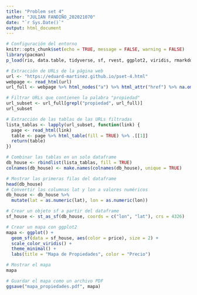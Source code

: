 ```yaml
---
title: "Problem set 4"
author: "JULIAN FANDIÑO_202021070"
date: "`r Sys.Date()`"
output: html_document
---
```


```r
# Configuración del entorno
knitr::opts_chunk$set(echo = TRUE, message = FALSE, warning = FALSE)
library(pacman)
p_load(rio, data.table, tidyverse, sf, rvest, ggplot2, viridis, rmarkdown)
```

```r
# Extracción de URLs de la página web
url <- "https://eduard-martinez.github.io/pset-4.html"
webpage <- read_html(url)
url_full <- webpage %>% html_nodes("a") %>% html_attr("href") %>% na.omit() %>% unique()

# Filtrar URLs que contienen la palabra "propiedad"
url_subset <- url_full[grepl("propiedad", url_full)]
url_subset
```

```r
# Extracción de las tablas de las URLs filtradas
lista_tablas <- lapply(url_subset, function(link) {
  page <- read_html(link)
  table <- page %>% html_table(fill = TRUE) %>% .[[1]]
  return(table)
})

# Combinar las tablas en un solo dataframe
db_house <- rbindlist(lista_tablas, fill = TRUE)
colnames(db_house) <- make.names(colnames(db_house), unique = TRUE)

# Mostrar las primeras filas del dataframe
head(db_house)
# Convertir las columnas lat y lon a valores numéricos
db_house <- db_house %>%
  mutate(lat = as.numeric(lat), lon = as.numeric(lon))

# Crear un objeto sf a partir del dataframe
sf_house <- st_as_sf(db_house, coords = c("lon", "lat"), crs = 4326)

# Crear un mapa con ggplot2
mapa <- ggplot() +
  geom_sf(data = sf_house, aes(color = price), size = 2) +
  scale_color_viridis() +
  theme_minimal() +
  labs(title = "Mapa de Propiedades", color = "Precio")

# Mostrar el mapa
mapa

# Guardar el mapa como un archivo PDF
ggsave("mapa_propiedades.pdf", mapa)

```

